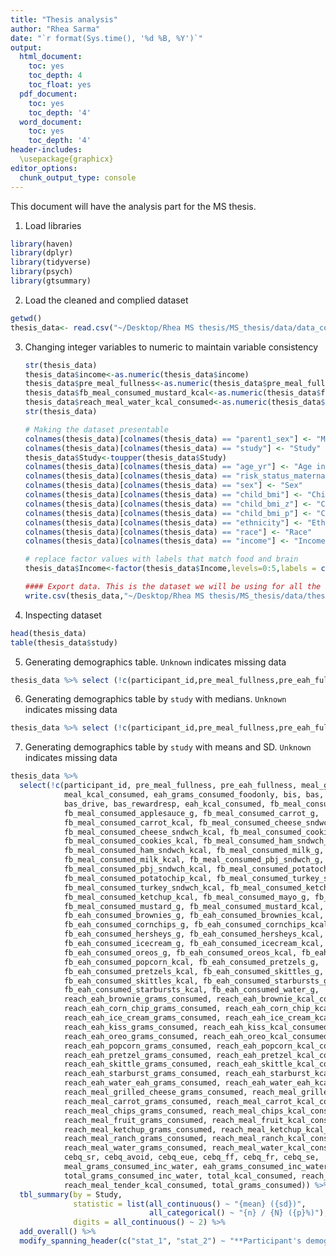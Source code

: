 ```yaml
---
title: "Thesis analysis"
author: "Rhea Sarma" 
date: "`r format(Sys.time(), '%d %B, %Y')`"
output:
  html_document:
    toc: yes
    toc_depth: 4
    toc_float: yes
  pdf_document:
    toc: yes
    toc_depth: '4'
  word_document:
    toc: yes
    toc_depth: '4'
header-includes: 
  \usepackage{graphicx}
editor_options: 
  chunk_output_type: console
---
```


This document will have the analysis part for the MS thesis.

1.  Load libraries

```r
library(haven)
library(dplyr)
library(tidyverse)
library(psych)
library(gtsummary)

```

2.  Load the cleaned and complied dataset

```r
getwd()
thesis_data<- read.csv("~/Desktop/Rhea MS thesis/MS_thesis/data/data_compiled.csv")
```

3.  Changing integer variables to numeric to maintain variable consistency

    ```r
    str(thesis_data)
    thesis_data$income<-as.numeric(thesis_data$income)
    thesis_data$pre_meal_fullness<-as.numeric(thesis_data$pre_meal_fullness)
    thesis_data$fb_meal_consumed_mustard_kcal<-as.numeric(thesis_data$fb_meal_consumed_mustard_kcal)
    thesis_data$reach_meal_water_kcal_consumed<-as.numeric(thesis_data$reach_meal_water_kcal_consumed)
    str(thesis_data)

    # Making the dataset presentable
    colnames(thesis_data)[colnames(thesis_data) == "parent1_sex"] <- "Measured Parent"
    colnames(thesis_data)[colnames(thesis_data) == "study"] <- "Study"
    thesis_data$Study<-toupper(thesis_data$Study)
    colnames(thesis_data)[colnames(thesis_data) == "age_yr"] <- "Age in years"
    colnames(thesis_data)[colnames(thesis_data) == "risk_status_maternal"] <- "Maternal risk status"
    colnames(thesis_data)[colnames(thesis_data) == "sex"] <- "Sex"
    colnames(thesis_data)[colnames(thesis_data) == "child_bmi"] <- "Child BMI"
    colnames(thesis_data)[colnames(thesis_data) == "child_bmi_z"] <- "Child BMI z-score"
    colnames(thesis_data)[colnames(thesis_data) == "child_bmi_p"] <- "Child BMI percentile"
    colnames(thesis_data)[colnames(thesis_data) == "ethnicity"] <- "Ethinicity"
    colnames(thesis_data)[colnames(thesis_data) == "race"] <- "Race"
    colnames(thesis_data)[colnames(thesis_data) == "income"] <- "Income"

    # replace factor values with labels that match food and brain 
    thesis_data$Income<-factor(thesis_data$Income,levels=0:5,labels = c("<$20,000","$20,000-$35,000","$36,000-$50,000","$51,000-$75,000","$76,000-$100,000",">$100,000"))

    #### Export data. This is the dataset we will be using for all the analysis ####
    write.csv(thesis_data,"~/Desktop/Rhea MS thesis/MS_thesis/data/thesis_data.csv", row.names = FALSE)
    ```

4.  Inspecting dataset

```r
head(thesis_data)
table(thesis_data$study)
```

5.  Generating demographics table. `Unknown` indicates missing data

```r
thesis_data %>% select (!c(participant_id,pre_meal_fullness,pre_eah_fullness, meal_grams_consumed, meal_kcal_consumed, eah_grams_consumed_foodonly,bis, bas,bas_funseeking, bas_drive, bas_rewardresp, eah_kcal_consumed,fb_meal_consumed_applesauce_kcal, fb_meal_consumed_applesauce_g, fb_meal_consumed_carrot_g, fb_meal_consumed_carrot_kcal, fb_meal_consumed_cheese_sndwch_g, fb_meal_consumed_cheese_sndwch_kcal, fb_meal_consumed_cookies_g, fb_meal_consumed_cookies_kcal, fb_meal_consumed_ham_sndwch_g, fb_meal_consumed_ham_sndwch_kcal, fb_meal_consumed_milk_g, fb_meal_consumed_milk_kcal, fb_meal_consumed_pbj_sndwch_g, fb_meal_consumed_pbj_sndwch_kcal, fb_meal_consumed_potatochip_g, fb_meal_consumed_potatochip_kcal, fb_meal_consumed_turkey_sndwch_g, fb_meal_consumed_turkey_sndwch_kcal, fb_meal_consumed_ketchup_g, fb_meal_consumed_ketchup_kcal, fb_meal_consumed_mayo_g, fb_meal_consumed_mayo_kcal, fb_meal_consumed_mustard_g, fb_meal_consumed_mustard_kcal,fb_eah_consumed_brownies_g, fb_eah_consumed_brownies_kcal, fb_eah_consumed_cornchips_g,fb_eah_consumed_cornchips_kcal,fb_eah_consumed_hersheys_g,fb_eah_consumed_hersheys_kcal,fb_eah_consumed_icecream_g,fb_eah_consumed_icecream_kcal,fb_eah_consumed_oreos_g, fb_eah_consumed_oreos_kcal, fb_eah_consumed_popcorn_g,fb_eah_consumed_popcorn_kcal, fb_eah_consumed_pretzels_g, fb_eah_consumed_pretzels_kcal, fb_eah_consumed_skittles_g, fb_eah_consumed_skittles_kcal, fb_eah_consumed_starbursts_g,fb_eah_consumed_starbursts_kcal, fb_eah_consumed_water_g, reach_eah_brownie_grams_consumed, reach_eah_brownie_kcal_consumed, reach_eah_corn_chip_grams_consumed, reach_eah_corn_chip_kcal_consumed, reach_eah_ice_cream_grams_consumed,reach_eah_ice_cream_kcal_consumed,reach_eah_kiss_grams_consumed,reach_eah_kiss_kcal_consumed,reach_eah_oreo_grams_consumed, reach_eah_oreo_kcal_consumed, reach_eah_popcorn_grams_consumed, reach_eah_popcorn_kcal_consumed, reach_eah_pretzel_grams_consumed, reach_eah_pretzel_kcal_consumed, reach_eah_skittle_grams_consumed, reach_eah_skittle_kcal_consumed, reach_eah_starburst_grams_consumed, reach_eah_starburst_kcal_consumed,reach_eah_water_eah_grams_consumed,reach_eah_water_eah_kcal_consumed, reach_meal_grilled_cheese_grams_consumed,reach_meal_grilled_cheese_kcal_consumed, reach_meal_carrot_grams_consumed, reach_meal_carrot_kcal_consumed, reach_meal_chips_grams_consumed, reach_meal_chips_kcal_consumed, reach_meal_fruit_grams_consumed, reach_meal_fruit_kcal_consumed, reach_meal_ketchup_grams_consumed, reach_meal_ketchup_kcal_consumed, reach_meal_ranch_grams_consumed, reach_meal_ranch_kcal_consumed, reach_meal_water_grams_consumed, reach_meal_water_kcal_consumed, cebq_sr, cebq_avoid, cebq_eue, cebq_ff, cebq_fr, cebq_se, meal_grams_consumed_inc_water, eah_grams_consumed_inc_water,total_grams_consumed_inc_water, total_kcal_consumed, reach_meal_tender_grams_consumed, reach_meal_tender_kcal_consumed, total_grams_consumed)) %>% tbl_summary()
```

6.  Generating demographics table by `study` with medians. `Unknown` indicates missing data

```r
thesis_data %>% select (!c(participant_id,pre_meal_fullness,pre_eah_fullness, meal_grams_consumed, meal_kcal_consumed, eah_grams_consumed_foodonly,bis, bas,bas_funseeking, bas_drive, bas_rewardresp, eah_kcal_consumed,fb_meal_consumed_applesauce_kcal, fb_meal_consumed_applesauce_g, fb_meal_consumed_carrot_g, fb_meal_consumed_carrot_kcal, fb_meal_consumed_cheese_sndwch_g, fb_meal_consumed_cheese_sndwch_kcal, fb_meal_consumed_cookies_g, fb_meal_consumed_cookies_kcal, fb_meal_consumed_ham_sndwch_g, fb_meal_consumed_ham_sndwch_kcal, fb_meal_consumed_milk_g, fb_meal_consumed_milk_kcal, fb_meal_consumed_pbj_sndwch_g, fb_meal_consumed_pbj_sndwch_kcal, fb_meal_consumed_potatochip_g, fb_meal_consumed_potatochip_kcal, fb_meal_consumed_turkey_sndwch_g, fb_meal_consumed_turkey_sndwch_kcal, fb_meal_consumed_ketchup_g, fb_meal_consumed_ketchup_kcal, fb_meal_consumed_mayo_g, fb_meal_consumed_mayo_kcal, fb_meal_consumed_mustard_g, fb_meal_consumed_mustard_kcal,fb_eah_consumed_brownies_g, fb_eah_consumed_brownies_kcal, fb_eah_consumed_cornchips_g,fb_eah_consumed_cornchips_kcal,fb_eah_consumed_hersheys_g,fb_eah_consumed_hersheys_kcal,fb_eah_consumed_icecream_g,fb_eah_consumed_icecream_kcal,fb_eah_consumed_oreos_g, fb_eah_consumed_oreos_kcal, fb_eah_consumed_popcorn_g,fb_eah_consumed_popcorn_kcal, fb_eah_consumed_pretzels_g, fb_eah_consumed_pretzels_kcal, fb_eah_consumed_skittles_g, fb_eah_consumed_skittles_kcal, fb_eah_consumed_starbursts_g,fb_eah_consumed_starbursts_kcal, fb_eah_consumed_water_g, reach_eah_brownie_grams_consumed, reach_eah_brownie_kcal_consumed, reach_eah_corn_chip_grams_consumed, reach_eah_corn_chip_kcal_consumed, reach_eah_ice_cream_grams_consumed,reach_eah_ice_cream_kcal_consumed,reach_eah_kiss_grams_consumed,reach_eah_kiss_kcal_consumed,reach_eah_oreo_grams_consumed, reach_eah_oreo_kcal_consumed, reach_eah_popcorn_grams_consumed, reach_eah_popcorn_kcal_consumed, reach_eah_pretzel_grams_consumed, reach_eah_pretzel_kcal_consumed, reach_eah_skittle_grams_consumed, reach_eah_skittle_kcal_consumed, reach_eah_starburst_grams_consumed, reach_eah_starburst_kcal_consumed,reach_eah_water_eah_grams_consumed,reach_eah_water_eah_kcal_consumed, reach_meal_grilled_cheese_grams_consumed,reach_meal_grilled_cheese_kcal_consumed, reach_meal_carrot_grams_consumed, reach_meal_carrot_kcal_consumed, reach_meal_chips_grams_consumed, reach_meal_chips_kcal_consumed, reach_meal_fruit_grams_consumed, reach_meal_fruit_kcal_consumed, reach_meal_ketchup_grams_consumed, reach_meal_ketchup_kcal_consumed, reach_meal_ranch_grams_consumed, reach_meal_ranch_kcal_consumed, reach_meal_water_grams_consumed, reach_meal_water_kcal_consumed, cebq_sr, cebq_avoid, cebq_eue, cebq_ff, cebq_fr, cebq_se, meal_grams_consumed_inc_water, eah_grams_consumed_inc_water,total_grams_consumed_inc_water, total_kcal_consumed, reach_meal_tender_grams_consumed, reach_meal_tender_kcal_consumed, total_grams_consumed)) %>% tbl_summary(by = Study)

```

7.  Generating demographics table by `study` with means and SD. `Unknown` indicates missing data

```r
thesis_data %>% 
  select(!c(participant_id, pre_meal_fullness, pre_eah_fullness, meal_grams_consumed, 
            meal_kcal_consumed, eah_grams_consumed_foodonly, bis, bas, bas_funseeking, 
            bas_drive, bas_rewardresp, eah_kcal_consumed, fb_meal_consumed_applesauce_kcal, 
            fb_meal_consumed_applesauce_g, fb_meal_consumed_carrot_g, 
            fb_meal_consumed_carrot_kcal, fb_meal_consumed_cheese_sndwch_g, 
            fb_meal_consumed_cheese_sndwch_kcal, fb_meal_consumed_cookies_g, 
            fb_meal_consumed_cookies_kcal, fb_meal_consumed_ham_sndwch_g, 
            fb_meal_consumed_ham_sndwch_kcal, fb_meal_consumed_milk_g, 
            fb_meal_consumed_milk_kcal, fb_meal_consumed_pbj_sndwch_g, 
            fb_meal_consumed_pbj_sndwch_kcal, fb_meal_consumed_potatochip_g, 
            fb_meal_consumed_potatochip_kcal, fb_meal_consumed_turkey_sndwch_g, 
            fb_meal_consumed_turkey_sndwch_kcal, fb_meal_consumed_ketchup_g, 
            fb_meal_consumed_ketchup_kcal, fb_meal_consumed_mayo_g, fb_meal_consumed_mayo_kcal, 
            fb_meal_consumed_mustard_g, fb_meal_consumed_mustard_kcal, 
            fb_eah_consumed_brownies_g, fb_eah_consumed_brownies_kcal, 
            fb_eah_consumed_cornchips_g, fb_eah_consumed_cornchips_kcal, 
            fb_eah_consumed_hersheys_g, fb_eah_consumed_hersheys_kcal, 
            fb_eah_consumed_icecream_g, fb_eah_consumed_icecream_kcal, 
            fb_eah_consumed_oreos_g, fb_eah_consumed_oreos_kcal, fb_eah_consumed_popcorn_g, 
            fb_eah_consumed_popcorn_kcal, fb_eah_consumed_pretzels_g, 
            fb_eah_consumed_pretzels_kcal, fb_eah_consumed_skittles_g, 
            fb_eah_consumed_skittles_kcal, fb_eah_consumed_starbursts_g, 
            fb_eah_consumed_starbursts_kcal, fb_eah_consumed_water_g, 
            reach_eah_brownie_grams_consumed, reach_eah_brownie_kcal_consumed, 
            reach_eah_corn_chip_grams_consumed, reach_eah_corn_chip_kcal_consumed, 
            reach_eah_ice_cream_grams_consumed, reach_eah_ice_cream_kcal_consumed, 
            reach_eah_kiss_grams_consumed, reach_eah_kiss_kcal_consumed, 
            reach_eah_oreo_grams_consumed, reach_eah_oreo_kcal_consumed, 
            reach_eah_popcorn_grams_consumed, reach_eah_popcorn_kcal_consumed, 
            reach_eah_pretzel_grams_consumed, reach_eah_pretzel_kcal_consumed, 
            reach_eah_skittle_grams_consumed, reach_eah_skittle_kcal_consumed, 
            reach_eah_starburst_grams_consumed, reach_eah_starburst_kcal_consumed, 
            reach_eah_water_eah_grams_consumed, reach_eah_water_eah_kcal_consumed, 
            reach_meal_grilled_cheese_grams_consumed, reach_meal_grilled_cheese_kcal_consumed, 
            reach_meal_carrot_grams_consumed, reach_meal_carrot_kcal_consumed, 
            reach_meal_chips_grams_consumed, reach_meal_chips_kcal_consumed, 
            reach_meal_fruit_grams_consumed, reach_meal_fruit_kcal_consumed, 
            reach_meal_ketchup_grams_consumed, reach_meal_ketchup_kcal_consumed, 
            reach_meal_ranch_grams_consumed, reach_meal_ranch_kcal_consumed, 
            reach_meal_water_grams_consumed, reach_meal_water_kcal_consumed, 
            cebq_sr, cebq_avoid, cebq_eue, cebq_ff, cebq_fr, cebq_se, 
            meal_grams_consumed_inc_water, eah_grams_consumed_inc_water, 
            total_grams_consumed_inc_water, total_kcal_consumed, reach_meal_tender_grams_consumed, 
            reach_meal_tender_kcal_consumed, total_grams_consumed)) %>% 
  tbl_summary(by = Study, 
              statistic = list(all_continuous() ~ "{mean} ({sd})", 
                               all_categorical() ~ "{n} / {N} ({p}%)"), 
              digits = all_continuous() ~ 2) %>% 
  add_overall() %>% 
  modify_spanning_header(c("stat_1", "stat_2") ~ "**Participant's demographics by study**")

```
